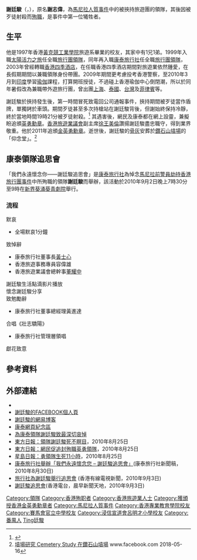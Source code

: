 {{Infobox Biography
|subject_name   = 謝廷駿
|honorific_suffix = [[MBG|MBG]]
|image_name     = 
|image_size     = 
|image_caption  = 
|birth_name     = 謝志偉
|date_of_birth  = {{Birth date|1978|9|5}}
|place_of_birth = {{HKG-1959}}
|date_of_death  = {{Death date and age|2010|8|23|1978|9|5}}
|place_of_death = {{PHI}}[[馬尼拉|馬尼拉]][[黎剎公園|黎剎公園]]
| 墓地 = [[鑽石山火葬場和墳場|鑽石山墳場]]
|ancestor       = [[廣東省|廣東省]][[番禺縣|番禺]][[芳村|芳村]]
|education      = [[香港專業教育學院黃克競分校|黃克競工業學院]]旅遊系
|alma_mater     = [[浸信宣道會呂明才小學|浸信宣道會呂明才小學]]<br>[[賽馬會官立中學|賽馬會官立中學]]
|occupation     = [[領隊|領隊]]
|relatives      = 兄：謝志堅<br/>弟：謝志恆
|nationality    = {{CHN-HKG}}
|years_active   = 
|known_for      = [[馬尼拉人質事件|馬尼拉人質事件]]中被挾持的領隊
}}

'''謝廷駿'''{{MBG}}（{{lang-en|Masa Tse Ting Cheunn}}，{{bd|1978年|9月5日|2010年|8月23日|catIdx=Xie謝廷駿}}），原名'''謝志偉'''，為[[馬尼拉人質事件|馬尼拉人質事件]]中的被挾持旅遊團的領隊，其後因被歹徒射殺而[[殉職|殉職]]，是事件中第一位犧牲者。

==生平==
他是1997年香港[[香港專業教育學院黃克競分校|黃克競工業學院]]旅遊系畢業的校友，其家中有1兄1弟。1999年入職[[太陽活力之旅|太陽活力之旅]]任全職[[旅行團|旅行團]][[領隊|領隊]]，同年再入職[[康泰旅行社|康泰旅行社]]任全職[[旅行團|旅行團]][[領隊|領隊]]，2003年曾經轉職[[香港四季酒店|香港四季酒店]]，在任職香港四季酒店期間對旅遊業依然鍾愛，在長假期期間以兼職領隊身份帶團。2009年期間更考慮投考香港警察，至2010年3月到[[印度|印度]]學習[[瑜伽|瑜伽]]課程，打算開班授徒，不過碰上香港瑜伽中心倒閉潮，所以於同年暑假改為兼職帶外遊旅行團，曾出團[[上海|上海]]、[[泰國|泰國]]、[[台灣|台灣]]及[[菲律賓|菲律賓]]等。

謝廷駿於挾持發生後，第一時間冒死致電回公司通報事件，挾持期間被歹徒當作盾牌，單獨銬於車頭。期間歹徒甚至多次持槍站在謝廷駿背後，但謝始終保持冷靜，終於當地時間19時21分被歹徒射殺。<ref>{{Cite web |url=http://hk.news.yahoo.com/article/100824/3/jvcg.html |title=勇領隊生死11小時 |accessdate=2010-08-26 |archive-date=2010-08-27 |archive-url=https://web.archive.org/web/20100827181951/http://hk.news.yahoo.com/article/100824/3/jvcg.html |dead-url=no }}</ref> 其遇害後，網民及康泰都在網上設靈，兼擬盼追頒[[英勇勳章|英勇勳章]]。[[香港旅遊業議會|香港旅遊業議會]]副主席[[徐王美倫|徐王美倫]]讚揚謝廷駿盡忠職守，得到業界敬重。他於2011年追頒[[金英勇勳章|金英勇勳章]]。逝世後，謝廷駿的[[骨灰|骨灰]]安葬於[[鑽石山墳場|鑽石山墳場]]的「仰念堂」。<ref>[https://www.facebook.com/hongkongcemetery/photos/a.245579309338780/246501642579880/ 墳場研究 Cemetery Study 在鑽石山墳場] {{Wayback|url=https://www.facebook.com/hongkongcemetery/photos/a.245579309338780/246501642579880/ |date=20190304144250 }} www.facebook.com 2018-05-16</ref>

==康泰領隊追思會==
「我們永遠懷念你——謝廷駿追思會」是[[康泰旅行社|康泰旅行社]]為悼念[[馬尼拉前警員劫持香港旅行團事件|馬尼拉前警員劫持香港旅行團事件]]中所殉職的領隊'''謝廷駿'''而舉辦，該活動於2010年9月2日晚上7時30分至9時在[[新界|新界]][[葵涌|葵涌]][[葵青劇院|葵青劇院]]舉行。

===流程===
;默哀
*全場默哀1分鐘
;致悼辭
*康泰旅行社董事長[[黃士心|黃士心]]
*香港旅遊事務專員容偉雄
*香港旅遊業議會總幹事[[董耀中|董耀中]]
;謝廷駿生活點滴影片播放
;懷念謝廷駿分享
;致勉勵辭
*康泰旅行社董事總經理黃進達
;合唱《壯志驕陽》
*康泰旅行社管理層領唱
;獻花致意

==參考資料==
{{reflist}}

==外部連結==
*{{Sinaweibo|1768991862}}{{dead link|date=2019年4月 |bot=InternetArchiveBot |fix-attempted=yes }}
*[http://www.facebook.com/masatse 謝廷駿的FACEBOOK個人頁]{{dead link|date=2018年4月 |bot=InternetArchiveBot |fix-attempted=yes }}
*[http://masatse.blog.163.com/ 謝廷駿的網易博客]{{Wayback|url=http://masatse.blog.163.com/ |date=20160304234226 }}
*[http://202.66.51.49/HTPublic/csForPhi/csOpnContent.asp 康泰網頁紀念區]{{Wayback|url=http://202.66.51.49/HTPublic/csForPhi/csOpnContent.asp |date=20100829233017 }}
*[http://www.facebook.com/pages/wei-kang-tai-ling-dui-xie-ting-jun-zhi-zui-shen-qie-ai-dao/153585714654140 為康泰領隊謝廷駿致最深切哀悼]
*[http://www2.news.sina.com.hk/cgi-bin/nw/show.cgi/2/1/1/1832018/1.html 東方日報：領隊謝廷駿死不瞑目]{{Wayback|url=http://www2.news.sina.com.hk/cgi-bin/nw/show.cgi/2/1/1/1832018/1.html |date=20100826062117 }}，2010年8月25日
*[http://www2.news.sina.com.hk/cgi-bin/nw/show.cgi/2/1/1/1831821/1.html 東方日報：網民促追封殉職英勇領隊]{{Wayback|url=http://www2.news.sina.com.hk/cgi-bin/nw/show.cgi/2/1/1/1831821/1.html |date=20100827200626 }}，2010年8月25日
*[https://web.archive.org/web/20110120072118/http://news.sina.com.hk/cgi-bin/nw/show.cgi/5/1/1/1831939/1.html 星島日報：勇領隊生死11小時]，2010年8月25日
*[http://www.hongthai.com/tc/communication/news/news_detail.html?id=886 康泰旅行社舉辦「我們永遠懷念您 – 謝廷駿追思會」]{{Wayback|url=http://www.hongthai.com/tc/communication/news/news_detail.html?id=886 |date=20140620011519 }}(康泰旅行社新聞稿，2010年8月30日)
*[http://cablenews.i-cable.com/webapps/news_video/index.php?news_id=341276 旅行社為謝廷駿舉行追思會] (香港有線電視新聞，2010年9月3日)
*[http://rthk.hk/rthk/news/cncahktoday/index_news.htm?cncahktoday&20100903 謝廷駿追思會]{{Wayback|url=http://rthk.hk/rthk/news/cncahktoday/index_news.htm?cncahktoday&20100903 |date=20160305120416 }}(香港電台，晨早新聞天地，2010年9月3日)

{{DEFAULTSORT:Xie謝廷駿}}
[[Category:領隊|Category:領隊]]
[[Category:香港殉职者|Category:香港殉职者]]
[[Category:香港旅遊業人士|Category:香港旅遊業人士]]
[[Category:獲頒授香港金英勇勳章者|Category:獲頒授香港金英勇勳章者]]
[[Category:馬尼拉人質事件|Category:馬尼拉人質事件]]
[[Category:香港專業教育學院校友|Category:香港專業教育學院校友]]
[[Category:賽馬會官立中學校友|Category:賽馬會官立中學校友]]
[[Category:浸信宣道會呂明才小學校友|Category:浸信宣道會呂明才小學校友]]
[[Category:番禺人|Category:番禺人]]
[[Category:謝姓|Ting廷駿]]
